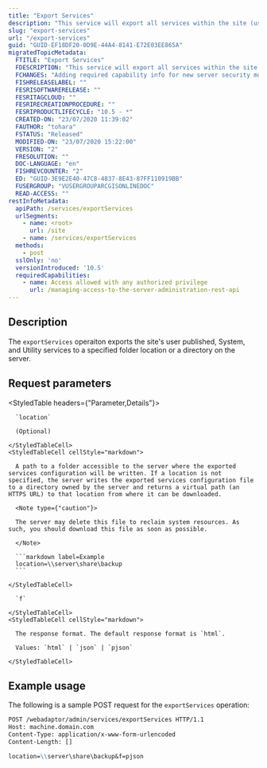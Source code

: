 ```yaml
---
title: "Export Services"
description: "This service will export all services within the site (user published, default System and Utility services, etc)."
slug: "export-services"
url: "/export-services"
guid: "GUID-EF18DF20-0D9E-44A4-8141-E72E03EE865A"
migratedTopicMetadata:
  FTITLE: "Export Services"
  FDESCRIPTION: "This service will export all services within the site (user published, default System and Utility services, etc), "
  FCHANGES: "Adding required capability info for new server security model"
  FISHRELEASELABEL: ""
  FESRISOFTWARERELEASE: ""
  FESRITAGCLOUD: ""
  FESRIRECREATIONPROCEDURE: ""
  FESRIPRODUCTLIFECYCLE: "10.5 - *"
  CREATED-ON: "23/07/2020 11:39:02"
  FAUTHOR: "tohara"
  FSTATUS: "Released"
  MODIFIED-ON: "23/07/2020 15:22:00"
  VERSION: "2"
  FRESOLUTION: ""
  DOC-LANGUAGE: "en"
  FISHREVCOUNTER: "2"
  ED: "GUID-3E9E2E40-47C8-4837-8E43-87FF110919BB"
  FUSERGROUP: "VUSERGROUPARCGISONLINEDOC"
  READ-ACCESS: ""
restInfoMetadata:
  apiPath: /services/exportServices
  urlSegments:
    - name: <root>
      url: /site
    - name: /services/exportServices
  methods:
    - post
  sslOnly: 'no'
  versionIntroduced: '10.5'
  requiredCapabilities:
    - name: Access allowed with any authorized privilege
      url: /managing-access-to-the-server-administration-rest-api
---
```


## Description

The `exportServices` operaiton exports the site's user published, System, and Utility services to a specified folder location or a directory on the server.


##  Request parameters

<StyledTable headers={"Parameter,Details"}>
  <StyledTableRow>
    <StyledTableCell cellStyle="markdown">

      `location` 

      (Optional)

    </StyledTableCell>
    <StyledTableCell cellStyle="markdown">

      A path to a folder accessible to the server where the exported services configuration will be written. If a location is not specified, the server writes the exported services configuration file to a directory owned by the server and returns a virtual path (an HTTPS URL) to that location from where it can be downloaded.

      <Note type={"caution"}>

      The server may delete this file to reclaim system resources. As such, you should download this file as soon as possible.

      </Note>

      ```markdown label=Example
      location=\\server\share\backup
      ```

    </StyledTableCell>
  </StyledTableRow>
  <StyledTableRow>
    <StyledTableCell cellStyle="markdown">

      `f` 

    </StyledTableCell>
    <StyledTableCell cellStyle="markdown">

      The response format. The default response format is `html`.

      Values: `html` | `json` | `pjson`

    </StyledTableCell>
  </StyledTableRow>
</StyledTable>


## Example usage

The following is a sample POST request for the `exportServices` operation:

```markdown
POST /webadaptor/admin/services/exportServices HTTP/1.1
Host: machine.domain.com
Content-Type: application/x-www-form-urlencoded
Content-Length: []

location=\\server\share\backup&f=pjson
```